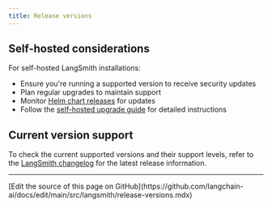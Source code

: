 ```yaml
---
title: Release versions
---
```



<ReleaseVersionPolicy product="LangSmith"/>

## Self-hosted considerations

For self-hosted LangSmith installations:

- Ensure you're running a supported version to receive security updates
- Plan regular upgrades to maintain support
- Monitor [Helm chart releases](https://github.com/langchain-ai/langsmith-helm-charts/releases) for updates
- Follow the [self-hosted upgrade guide](/langsmith/self-host-upgrades) for detailed instructions

## Current version support

To check the current supported versions and their support levels, refer to the [LangSmith changelog](https://github.com/langchain-ai/langsmith/releases) for the latest release information.

---

<Callout icon="pen-to-square" iconType="regular">
  [Edit the source of this page on GitHub](https://github.com/langchain-ai/docs/edit/main/src/langsmith/release-versions.mdx)
</Callout>
